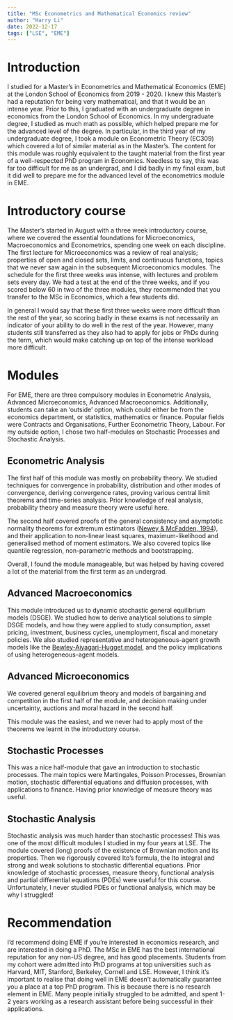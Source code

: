 ```yaml
---
title: "MSc Econometrics and Mathematical Economics review"
author: "Harry Li"
date: 2022-12-17
tags: ["LSE", "EME"]
---
```


# Introduction
I studied for a Master's in Econometrics and Mathematical Economics (EME) at the London School of Economics from 2019 - 2020. I knew this Master's had a reputation for being very mathematical, and that it would be an intense year. Prior to this, I graduated with an undergraduate degree in economics from the London School of Economics. In my undergraduate degree, I studied as much math as possible, which helped prepare me for the advanced level of the degree. In particular, in the third year of my undergraduate degree, I took a module on Econometric Theory (EC309) which covered a lot of similar material as in the Master's. The content for this module was roughly equivalent to the taught material from the first year of a well-respected PhD program in Economics. Needless to say, this was far too difficult for me as an undergrad, and I did badly in my final exam, but it did well to prepare me for the advanced level of the econometrics module in EME.

# Introductory course
The Master's started in August with a three week introductory course, where we covered the essential foundations for Microeconomics, Macroeconomics and Econometrics, spending one week on each discipline. The first lecture for Microeconomics was a review of real analysis; properties of open and closed sets, limits, and continuous functions, topics that we never saw again in the subsequent Microeconomics modules. The schedule for the first three weeks was intense, with lectures and problem sets every day. We had a test at the end of the three weeks, and if you scored below 60 in two of the three modules, they recommended that you transfer to the MSc in Economics, which a few students did. 

In general I would say that these first three weeks were more difficult than the rest of the year, so scoring badly in these exams is not necessarily an indicator of your ability to do well in the rest of the year. However, many students still transferred as they also had to apply for jobs or PhDs during the term, which would make catching up on top of the intense workload more difficult.

# Modules
For EME, there are three compulsory modules in Econometric Analysis, Advanced Microeconomics, Advanced Macroeconomics. Additionally, students can take an 'outside' option, which could either be from the economics department, or statistics, mathematics or finance. Popular fields were Contracts and Organisations, Further Econometric Theory, Labour. For my outside option, I chose two half-modules on Stochastic Processes and Stochastic Analysis.

## Econometric Analysis
The first half of this module was mostly on probability theory. We studied techniques for convergence in probability, distribution and other modes of convergence, deriving convergence rates, proving various central limit theorems and time-series analysis. Prior knowledge of real analysis, probability theory and measure theory were useful here.

The second half covered proofs of the general consistency and asymptotic normality theorems for extremum estimators ([Newey & McFadden, 1994](https://www.ssc.wisc.edu/~xshi/econ715/chap36neweymacfadden.pdf)), and their application to non-linear least squares, maximum-likelihood and generalised method of moment estimators. We also covered topics like quantile regression, non-parametric methods and bootstrapping.

Overall, I found the module manageable, but was helped by having covered a lot of the material from the first term as an undergrad.

## Advanced Macroeconomics
This module introduced us to dynamic stochastic general equilibrium models (DSGE). We studied how to derive analytical solutions to simple DSGE models, and how they were applied to study consumption, asset pricing, investment, business cycles, unemployment, fiscal and monetary policies. We also studied representative and heterogeneous-agent growth models like the [Bewley-Aiyagari-Hugget model](https://benjaminmoll.com/wp-content/uploads/2021/04/Lecture3_EC442_Moll.pdf), and the policy implications of using heterogeneous-agent models.

## Advanced Microeconomics
We covered general equilibrium theory and models of bargaining and competition in the first half of the module, and decision making under uncertainty, auctions and moral hazard in the second half.

This module was the easiest, and we never had to apply most of the theorems we learnt in the introductory course.

## Stochastic Processes
This was a nice half-module that gave an introduction to stochastic processes. The main topics were Martingales, Poisson Processes, Brownian motion, stochastic differential equations and diffusion processes, with applications to finance. Having prior knowledge of measure theory was useful.

## Stochastic Analysis
Stochastic analysis was much harder than stochastic processes! This was one of the most difficult modules I studied in my four years at LSE. The module covered (long) proofs of the existence of Brownian motion and its properties. Then we rigorously covered Ito's formula, the Ito integral and strong and weak solutions to stochastic differential equations. Prior knowledge of stochastic processes, measure theory, functional analysis and partial differential equations (PDEs) were useful for this course. Unfortunately, I never studied PDEs or functional analysis, which may be why I struggled!

# Recommendation
I'd recommend doing EME if you're interested in economics research, and are interested in doing a PhD. The MSc in EME has the best international reputation for any non-US degree, and has good placements. Students from my cohort were admitted into PhD programs at top universities such as Harvard, MIT, Stanford, Berkeley, Cornell and LSE. However, I think it's important to realise that doing well in EME doesn't automatically guarantee you a place at a top PhD program. This is because there is no research element in EME. Many people initially struggled to be admitted, and spent 1-2 years working as a research assistant before being successful in their applications.